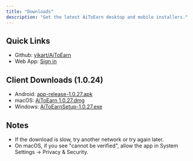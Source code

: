 ```yaml
---
title: "Downloads"
description: "Get the latest AiToEarn desktop and mobile installers."
---
```


## Quick Links

- Github: [yikart/AiToEarn](https://github.com/yikart/AiToEarn)
- Web App: [Sign in](https://aitoearn.ai/en/accounts)

## Client Downloads (1.0.24)

- Android: [app-release-1.0.27.apk](https://aitoearn-download.s3.ap-southeast-1.amazonaws.com/aitoearn-download/1.0.27/aitoearn_1.0.27.apk)
- macOS: [AiToEarn 1.0.27.dmg](https://aitoearn-download.s3.ap-southeast-1.amazonaws.com/aitoearn-download/1.0.27/AiToEarn+1.0.27.dmg)
- Windows: [AiToEarnSetup-1.0.27.exe](https://aitoearn-download.s3.ap-southeast-1.amazonaws.com/aitoearn-download/1.0.27/AiToEarnSetup-1.0.27.exe)

## Notes

- If the download is slow, try another network or try again later.
- On macOS, if you see "cannot be verified", allow the app in System Settings → Privacy & Security.



